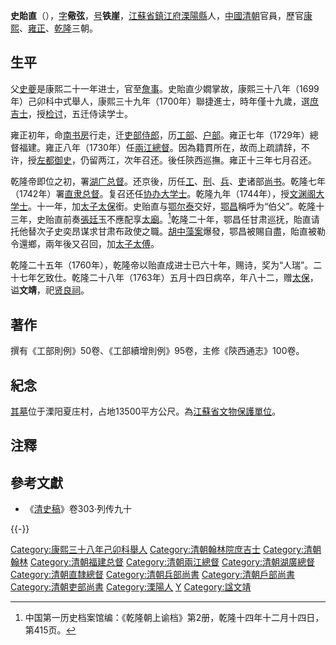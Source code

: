 {{明清人物信息框
| 姓名 = 史貽直
| 原名 =
| 圖片名稱 = 
| 圖片大小 = 220px
| 圖片說明 = 
| 最高職務 = 光祿大夫經筵講官太子太保文淵閣大學士兼吏部尚書
| 國家 = 大清
| 爵位 =
| 籍貫 = [[江蘇省|江蘇省]][[鎮江府|鎮江府]][[溧陽縣|溧陽縣]]
| 族裔 = 漢族
| 旗籍 = 
| 字號 = 字儆弦，號鐵崖
| 室名 = 浮翠亭
| 諡號 = 文靖
| 出生日期 = [[康熙|康熙]]二十一年（1682年）
| 出生地點 = 
| 逝世日期 = [[乾隆|乾隆]]二十八年（1763年）
| 逝世地點 = 
| 墓葬 =
| 配偶 =
| 親屬 = （父）[[史夔|史夔]]
| 出身 = 
*康熙三十八年己卯科舉人
*康熙三十九年庚辰科同進士出身
| 經歷 = 
| 著作 =
}}

'''史貽直'''（{{bd|1682年||1763年|catIdx=S史}}），[[表字|字]]'''儆弦'''，[[号|号]]'''铁崖'''，[[江蘇省|江蘇省]][[鎮江府|鎮江府]][[溧陽縣|溧陽縣]]人，[[中國|中國]][[清朝|清朝]]官員，歷官[[康熙|康熙]]、[[雍正|雍正]]、[[乾隆|乾隆]]三朝。

==生平==
父[[史夔|史夔]]是康熙二十一年进士，官至[[詹事|詹事]]。史貽直少嫺掌故，康熙三十八年（1699年）己卯科中式舉人，康熙三十九年（1700年）聯捷進士，時年僅十九歲，選[[庶吉士|庶吉士]]，授[[检讨|检讨]]，五迁侍读学士。

雍正初年，命[[南书房|南书房]]行走，迁[[吏部|吏部]][[侍郎|侍郎]]，历[[工部|工部]]、[[户部|户部]]。雍正七年（1729年）總督福建。雍正八年（1730年）任[[兩江總督|兩江總督]]。因為籍貫所在，故而上疏請辞，不许，授[[左都御史|左都御史]]，仍留两江，次年召还。後任陝西巡撫。雍正十三年七月召还。

乾隆帝即位之初，署[[湖广总督|湖广总督]]。还京後，历任[[工部|工]]、[[刑部|刑]]、[[兵部|兵]]、[[吏部|吏]]诸部[[尚书|尚书]]。乾隆七年（1742年）署[[直隶总督|直隶总督]]。复召还任[[协办大学士|协办大学士]]。乾隆九年（1744年），授[[文渊阁大学士|文渊阁大学士]]。十一年，加[[太子太保|太子太保]]銜。史贻直与[[鄂尔泰|鄂尔泰]]交好，[[鄂昌|鄂昌]]稱呼为“伯父”。乾隆十三年，史贻直前奏[[張廷玉|張廷玉]]不應配享[[太廟|太廟]]。<ref>中国第一历史档案馆编：《乾隆朝上谕档》第2册，乾隆十四年十二月十四日，第415页。</ref>乾隆二十年，鄂昌任甘肃巡抚，貽直请托他替次子史奕昂谋求甘肃布政使之職。[[胡中藻案|胡中藻案]]爆發，鄂昌被賜自盡，貽直被勒令還鄉，兩年後又召回，加[[太子太傅|太子太傅]]。

乾隆二十五年（1760年），乾隆帝以贻直成进士已六十年，赐诗，奖为“人瑞”。二十七年乞致仕。乾隆二十八年（1763年）五月十四日病卒，年八十二，赠[[太保|太保]]，谥'''文靖'''，祀[[贤良祠|贤良祠]]。

==著作==
撰有《工部則例》50卷、《工部續增則例》95卷，主修《陝西通志》100卷。

==紀念==
[[史貽直墓|其墓]]位于溧阳夏庄村，占地13500平方公尺。為[[江蘇省文物保護單位|江蘇省文物保護單位]]。

==注釋==
{{reflist}}

==參考文獻==
*《[[清史稿|清史稿]]》卷303·列传九十

{{-}}
{{start box}}
{{s-off}}
{{succession box|[[范時繹|范時繹]]|[[高其倬|高其倬]]|[[兩江總督|兩江總督]]<small>（以吏部左侍郎署理）</small>|<small>雍正八年三月甲午－？<br>（1730年5月12日－？）</small>}}
{{succession box|[[唐執玉|唐執玉]]|[[涂天相|涂天相]]|[[清朝兵部尚书列表#兵部漢尚書|兵部漢尚書]]|<small>雍正九年十一月乙丑－雍正十一年十二月己未<br>（1730年12月4日－1733年1月16日）</small>}}
{{succession box|[[彭維新|彭維新]]|[[高其倬|高其倬]]|[[清朝户部尚书列表#户部汉尚书|戶部漢尚書]]|<small>雍正十一年十二月己未－乾隆三年七月乙丑<br>（1734年1月16日－1738年8月29日）</small>}}
{{succession box|[[楊超曾|楊超曾]]|[[任蘭枝|任蘭枝]]|[[清朝兵部尚书列表#兵部漢尚書|兵部漢尚書]]|<small>乾隆五年九月癸酉－乾隆七年正月壬戌<br>（1740年10月25日－1742年2月6日）</small>}}
{{succession box|[[楊超曾|楊超曾]]|[[劉於義|劉於義]]|[[清朝吏部尚书列表#吏部汉尚书|吏部漢尚書]]|<small>乾隆七年正月壬戌－乾隆九年正月辛巳<br>（1742年2月6日－1744年2月15日）</small>}}
{{end box}}
{{康熙三十九年庚辰科殿試金榜}}
{{清朝入祀賢良祠}}
{{DEFAULTSORT:Shi史}}
[[Category:康熙三十八年己卯科舉人|Category:康熙三十八年己卯科舉人]]
[[Category:清朝翰林院庶吉士|Category:清朝翰林院庶吉士]]
[[Category:清朝翰林|Category:清朝翰林]]
[[Category:清朝福建总督|Category:清朝福建总督]]
[[Category:清朝兩江總督|Category:清朝兩江總督]]
[[Category:清朝湖廣總督|Category:清朝湖廣總督]]
[[Category:清朝直隸總督|Category:清朝直隸總督]]
[[Category:清朝兵部尚書|Category:清朝兵部尚書]]
[[Category:清朝戶部尚書|Category:清朝戶部尚書]]
[[Category:清朝吏部尚書|Category:清朝吏部尚書]]
[[Category:溧陽人|Category:溧陽人]]
[[Category:史姓|Y]]
[[Category:諡文靖|Category:諡文靖]]